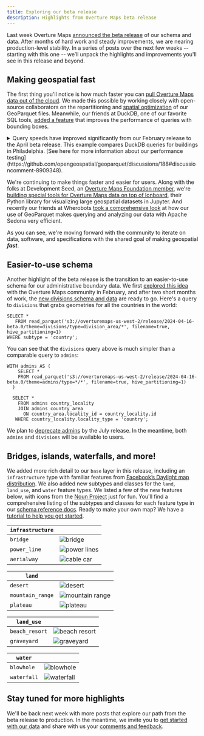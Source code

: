 ```yaml
---
title: Exploring our beta release
description: Highlights from Overture Maps beta release
---
```


Last week Overture Maps [announced the beta release](https://overturemaps.org/overture-maps-foundation-releases-beta-of-its-first-open-map-dataset/) of our schema and data. After months of hard work and steady improvements, we are nearing production-level stability. In a series of posts over the next few weeks -- starting with this one -- we’ll unpack the highlights and improvements you'll see in this release and beyond. 

## Making geospatial fast
The first thing you'll notice is how much faster you can [pull Overture Maps data out of the cloud](https://docs.overturemaps.org/getting-data/locally/). We made this possible by working closely with open-source collaborators on the repartitioning and [spatial optimization](https://cloudnativegeo.org/blog/2024/03/coming-soon-geoparquet-1.1/) of our GeoParquet files. Meanwhile, our friends at DuckDB, one of our favorite SQL tools, [added a feature](https://github.com/duckdb/duckdb/pull/10314) that improves the performance of queries with bounding boxes.

<details>

<summary>Query speeds have improved significantly from our February release to the April beta release. This example compares DuckDB queries for buildings in Philadelphia. [See here for more information about our performance testing](https://github.com/opengeospatial/geoparquet/discussions/188#discussioncomment-8909348).</summary>

    <Tabs>
        <TabItem value="february" label="2024-02-15-alpha.0 release" default>
            ```
            SELECT 
            *
            FROM 
                read_parquet('s3://overturemaps-us-west-2/release/2024-02-15-alpha.0/theme=buildings/type=building/*', filename=true, hive_partitioning=1)
            WHERE 
                bbox.minx > -75.60154
                AND bbox.maxx < -74.955763
                AND bbox.miny > 39.867004
                AND bbox.maxy < 40.137992;
            ```
            820,915 buildings   
            ~120s
        </TabItem>

    
        <TabItem value="april" label="2024-04-16-beta.0 release" default>
            ```
            SELECT 
            *
            FROM   
                read_parquet('s3://overturemaps-us-west-2/release/2024-04-16-beta.0/theme=buildings/type=building/*', filename=true, hive_partitioning=1)
            WHERE 
                bbox.xmin > -75.60154
                AND bbox.xmax < -74.955763
                AND bbox.ymin > 39.867004
                AND bbox.ymax < 40.137992
            ```
            852,487 buildings    
            ~25s
        </TabItem>
    </Tabs>
</details>

We're continuing to make things faster and easier for users. Along with the folks at Development Seed, an [Overture Maps Foundation member](https://overturemaps.org/about/members/), we're [building special tools for Overture Maps data on top of lonboard](https://developmentseed.org/lonboard/latest/examples/overture-maps/), their Python library for visualizing large geospatial datasets in Jupyter. And recently our friends at Wherobots [took a comprehensive look](https://wherobots.com/overture-maps-data-cloud-native-geoparquet-apache-sedona/) at how our use of GeoParquet makes querying and analyzing our data with Apache Sedona very efficient. 

As you can see, we're moving forward with the community to iterate on data, software, and specifications with the shared goal of making geospatial **_fast_**.

## Easier-to-use schema
Another highlight of the beta release is the transition to an easier-to-use schema for our administrative boundary data. We first [explored this idea](https://github.com/OvertureMaps/schema/discussions/117) with the Overture Maps community in February, and after two short months of work, the [new divisions schema and data](https://docs.overturemaps.org/guides/divisions/) are ready to go. Here's a query to `divisions` that grabs geometries for all the countries in the world:

```
SELECT *
   FROM read_parquet('s3://overturemaps-us-west-2/release/2024-04-16-beta.0/theme=divisions/type=division_area/*', filename=true, hive_partitioning=1)
WHERE subtype = 'country';
```
 
 You can see that the `divisions` query above is much simpler than a comparable query to `admins`:


```
WITH admins AS (
    SELECT *
    FROM read_parquet('s3://overturemaps-us-west-2/release/2024-04-16-beta.0/theme=admins/type=*/*', filename=true, hive_partitioning=1)
  )

  SELECT *
    FROM admins country_locality
    JOIN admins country_area
      ON country_area.locality_id = country_locality.id
   WHERE country_locality.locality_type = 'country';

```    

We plan to [deprecate admins](https://docs.overturemaps.org/release-notes/) by the July release. In the meantime, both `admins` and `divisions` will be available to users. 

## Bridges, islands, waterfalls, and more!
We added more rich detail to our `base` layer in this release, including an `infrastructure` type with familiar features from [Facebook’s Daylight map distribution](https://daylightmap.org/). We also added new subtypes and classes for the `land`, `land_use`, and `water` feature types. We listed a few of the new features below, with icons from the [Noun Project](https://thenounproject.com/) just for fun. You'll find a comprehensive listing of the subtypes and classes for each feature type in our [schema reference docs](https://docs.overturemaps.org/schema/reference/base/infrastructure). Ready to make your own map? We have a [tutorial to help you get started](https://docs.overturemaps.org/examples/build-a-map/#13/47.6/-122.33/0/45).

| `infrastructure`| |
| ----- | ----- |
| `bridge` | ![bridge](/img/blog/bridges.png) |
| `power_line` | ![power lines](/img/blog/power-lines.png) |
| `aerialway` | ![cable car](/img/blog/cable-car.png) |

| `land`|          |
| ----- | ----- |
| `desert` | ![desert](/img/blog/desert.png) |
| `mountain_range` | ![mountain range](/img/blog/mountain-range.png) |
| `plateau` | ![plateau](/img/blog/plateau.png) |


| `land_use`|      |
| ----- | ----- |
| `beach_resort`| ![beach resort](/img/blog/beach-resort.png) |
| `graveyard` | ![graveyard](/img/blog/graveyard.png) |


| `water`|        |
| ----- | ----- |
| `blowhole` | ![blowhole](/img/blog/blowhole.png) |
| `waterfall` | ![waterfall](/img/blog/waterfall.png) |

 
## Stay tuned for more highlights
We'll be back next week with more posts that explore our path from the beta release to production. In the meantime, we invite you to [get started with our data](https://docs.overturemaps.org/getting-data/) and share with us your [comments and feedback](https://github.com/OvertureMaps/data/discussions). 


